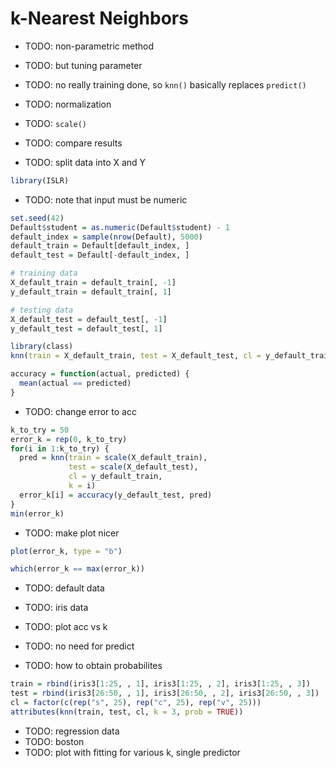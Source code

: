 # k-Nearest Neighbors

- TODO: non-parametric method
- TODO: but tuning parameter

- TODO: no really training done, so `knn()` basically replaces `predict()`

- TODO: normalization
- TODO: `scale()`
- TODO: compare results

- TODO: split data into X and Y

```r
library(ISLR)
```

- TODO: note that input must be numeric

```r
set.seed(42)
Default$student = as.numeric(Default$student) - 1
default_index = sample(nrow(Default), 5000)
default_train = Default[default_index, ]
default_test = Default[-default_index, ]
```



```r
# training data
X_default_train = default_train[, -1]
y_default_train = default_train[, 1]

# testing data
X_default_test = default_test[, -1]
y_default_test = default_test[, 1]

```


```r
library(class)
knn(train = X_default_train, test = X_default_test, cl = y_default_train, k = 3)
```


```r
accuracy = function(actual, predicted) {
  mean(actual == predicted)
}
```

- TODO: change error to acc

```r
k_to_try = 50
error_k = rep(0, k_to_try)
for(i in 1:k_to_try) {
  pred = knn(train = scale(X_default_train), 
             test = scale(X_default_test), 
             cl = y_default_train, 
             k = i)
  error_k[i] = accuracy(y_default_test, pred)
}
min(error_k)

```

- TODO: make plot nicer

```r
plot(error_k, type = "b")
```

```r
which(error_k == max(error_k))

```



- TODO: default data
- TODO: iris data


- TODO: plot acc vs k


- TODO: no need for predict

- TODO: how to obtain probabilites




```r
train = rbind(iris3[1:25, , 1], iris3[1:25, , 2], iris3[1:25, , 3])
test = rbind(iris3[26:50, , 1], iris3[26:50, , 2], iris3[26:50, , 3])
cl = factor(c(rep("s", 25), rep("c", 25), rep("v", 25)))
attributes(knn(train, test, cl, k = 3, prob = TRUE))
```














- TODO: regression data
- TODO: boston
- TODO: plot with fitting for various k, single predictor


